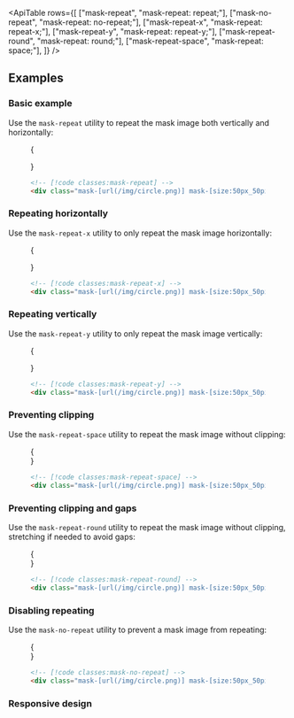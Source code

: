 

<ApiTable
  rows={[
    ["mask-repeat", "mask-repeat: repeat;"],
    ["mask-no-repeat", "mask-repeat: no-repeat;"],
    ["mask-repeat-x", "mask-repeat: repeat-x;"],
    ["mask-repeat-y", "mask-repeat: repeat-y;"],
    ["mask-repeat-round", "mask-repeat: round;"],
    ["mask-repeat-space", "mask-repeat: space;"],
  ]}
/>

## Examples

### Basic example

Use the `mask-repeat` utility to repeat the mask image both vertically and horizontally:

<Figure>

<Example >

{

<div className="flex flex-col py-8">
  <Stripes className="h-40 w-full rounded-lg" border>
    <div className="h-full rounded-lg bg-[url(https://images.unsplash.com/photo-1554629947-334ff61d85dc?ixid=MnwxMjA3fDB8MHxwaG90by1wYWdlfHx8fGVufDB8fHx8&ixlib=rb-1.2.1&auto=format&fit=crop&w=1000&h=1000&q=80)] mask-radial mask-from-white mask-from-70% mask-to-70% bg-cover bg-center mask-[size:50px_50px] mask-center mask-repeat"></div>
  </Stripes>
</div>

}

</Example>

```html
<!-- [!code classes:mask-repeat] -->
<div class="mask-[url(/img/circle.png)] mask-[size:50px_50px] mask-repeat ..."></div>
```

</Figure>

### Repeating horizontally

Use the `mask-repeat-x` utility to only repeat the mask image horizontally:

<Figure>

<Example>

{

<div className="flex flex-col py-8">
  <Stripes className="h-40 w-full rounded-lg" border>
    <div className="h-full rounded-lg bg-[url(https://images.unsplash.com/photo-1554629947-334ff61d85dc?ixid=MnwxMjA3fDB8MHxwaG90by1wYWdlfHx8fGVufDB8fHx8&ixlib=rb-1.2.1&auto=format&fit=crop&w=1000&h=1000&q=80)] mask-radial mask-from-white mask-from-70% mask-to-70% bg-cover bg-center mask-[size:50px_50px] mask-center mask-repeat-x"></div>
  </Stripes>
</div>

}

</Example>

```html
<!-- [!code classes:mask-repeat-x] -->
<div class="mask-[url(/img/circle.png)] mask-[size:50px_50px] mask-repeat-x ..."></div>
```

</Figure>

### Repeating vertically

Use the `mask-repeat-y` utility to only repeat the mask image vertically:

<Figure>

<Example>

{

<div className="flex flex-col py-8">
  <Stripes className="h-40 w-full rounded-lg" border>
    <div className="h-full rounded-lg bg-[url(https://images.unsplash.com/photo-1554629947-334ff61d85dc?ixid=MnwxMjA3fDB8MHxwaG90by1wYWdlfHx8fGVufDB8fHx8&ixlib=rb-1.2.1&auto=format&fit=crop&w=1000&h=1000&q=80)] mask-radial mask-from-white mask-from-70% mask-to-70% bg-cover bg-center mask-[size:50px_50px] mask-center mask-repeat-y"></div>
  </Stripes>
</div>
}

</Example>

```html
<!-- [!code classes:mask-repeat-y] -->
<div class="mask-[url(/img/circle.png)] mask-[size:50px_50px] mask-repeat-y ..."></div>
```

</Figure>

### Preventing clipping

Use the `mask-repeat-space` utility to repeat the mask image without clipping:

<Figure>

<Example>
  {
    <div className="flex flex-col py-8">
      <Stripes className="h-40 w-full rounded-lg" border>
        <div className="h-full rounded-lg bg-[url(https://images.unsplash.com/photo-1554629947-334ff61d85dc?ixid=MnwxMjA3fDB8MHxwaG90by1wYWdlfHx8fGVufDB8fHx8&ixlib=rb-1.2.1&auto=format&fit=crop&w=1000&h=1000&q=80)] mask-radial mask-from-white mask-from-70% mask-to-70% bg-cover bg-center mask-[size:50px_50px] mask-center mask-repeat-space"></div>
      </Stripes>
    </div>
  }
</Example>

```html
<!-- [!code classes:mask-repeat-space] -->
<div class="mask-[url(/img/circle.png)] mask-[size:50px_50px] mask-repeat-space ..."></div>
```

</Figure>

### Preventing clipping and gaps

Use the `mask-repeat-round` utility to repeat the mask image without clipping, stretching if needed to avoid gaps:

<Figure>

<Example>
  {
    <div className="flex flex-col  py-8">
      <Stripes className=" h-40 w-full rounded-lg" border>
        <div className="h-full rounded-lg bg-[url(https://images.unsplash.com/photo-1554629947-334ff61d85dc?ixid=MnwxMjA3fDB8MHxwaG90by1wYWdlfHx8fGVufDB8fHx8&ixlib=rb-1.2.1&auto=format&fit=crop&w=1000&h=1000&q=80)] mask-radial mask-from-white mask-from-70% mask-to-70% bg-cover bg-center mask-[size:50px_50px] mask-center mask-repeat-round"></div>
      </Stripes>
    </div>
  }

</Example>

```html
<!-- [!code classes:mask-repeat-round] -->
<div class="mask-[url(/img/circle.png)] mask-[size:50px_50px] mask-repeat-round ..."></div>
```

</Figure>

### Disabling repeating

Use the `mask-no-repeat` utility to prevent a mask image from repeating:

<Figure>

<Example >
{

<div className="flex flex-col  py-8">
  <Stripes className=" h-40 w-full rounded-lg" border>
    <div className="h-full rounded-lg bg-[url(https://images.unsplash.com/photo-1554629947-334ff61d85dc?ixid=MnwxMjA3fDB8MHxwaG90by1wYWdlfHx8fGVufDB8fHx8&ixlib=rb-1.2.1&auto=format&fit=crop&w=1000&h=1000&q=80)] mask-radial mask-from-white mask-from-70% mask-to-70% bg-cover bg-center mask-[size:50px_50px] mask-center mask-no-repeat"></div>
  </Stripes>
</div>
}
</Example>

```html
<!-- [!code classes:mask-no-repeat] -->
<div class="mask-[url(/img/circle.png)] mask-[size:50px_50px] mask-no-repeat ..."></div>
```

</Figure>

### Responsive design

<ResponsiveDesign property="mask-repeat" defaultClass="mask-repeat" featuredClass="mask-repeat-x" />
